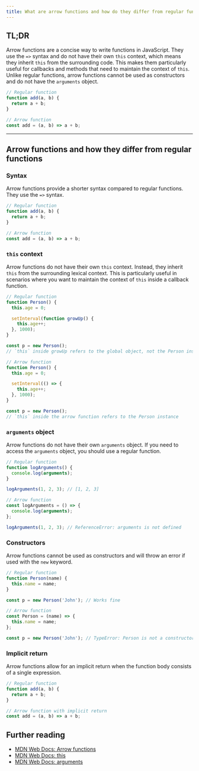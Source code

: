 ```yaml
---
title: What are arrow functions and how do they differ from regular functions?
---
```


## TL;DR

Arrow functions are a concise way to write functions in JavaScript. They use the `=>` syntax and do not have their own `this` context, which means they inherit `this` from the surrounding code. This makes them particularly useful for callbacks and methods that need to maintain the context of `this`. Unlike regular functions, arrow functions cannot be used as constructors and do not have the `arguments` object.

```javascript
// Regular function
function add(a, b) {
  return a + b;
}

// Arrow function
const add = (a, b) => a + b;
```

---

## Arrow functions and how they differ from regular functions

### Syntax

Arrow functions provide a shorter syntax compared to regular functions. They use the `=>` syntax.

```javascript
// Regular function
function add(a, b) {
  return a + b;
}

// Arrow function
const add = (a, b) => a + b;
```

### `this` context

Arrow functions do not have their own `this` context. Instead, they inherit `this` from the surrounding lexical context. This is particularly useful in scenarios where you want to maintain the context of `this` inside a callback function.

```javascript
// Regular function
function Person() {
  this.age = 0;

  setInterval(function growUp() {
    this.age++;
  }, 1000);
}

const p = new Person();
// `this` inside growUp refers to the global object, not the Person instance

// Arrow function
function Person() {
  this.age = 0;

  setInterval(() => {
    this.age++;
  }, 1000);
}

const p = new Person();
// `this` inside the arrow function refers to the Person instance
```

### `arguments` object

Arrow functions do not have their own `arguments` object. If you need to access the `arguments` object, you should use a regular function.

```javascript
// Regular function
function logArguments() {
  console.log(arguments);
}

logArguments(1, 2, 3); // [1, 2, 3]

// Arrow function
const logArguments = () => {
  console.log(arguments);
};

logArguments(1, 2, 3); // ReferenceError: arguments is not defined
```

### Constructors

Arrow functions cannot be used as constructors and will throw an error if used with the `new` keyword.

```javascript
// Regular function
function Person(name) {
  this.name = name;
}

const p = new Person('John'); // Works fine

// Arrow function
const Person = (name) => {
  this.name = name;
};

const p = new Person('John'); // TypeError: Person is not a constructor
```

### Implicit return

Arrow functions allow for an implicit return when the function body consists of a single expression.

```javascript
// Regular function
function add(a, b) {
  return a + b;
}

// Arrow function with implicit return
const add = (a, b) => a + b;
```

## Further reading

- [MDN Web Docs: Arrow functions](https://developer.mozilla.org/en-US/docs/Web/JavaScript/Reference/Functions/Arrow_functions)
- [MDN Web Docs: this](https://developer.mozilla.org/en-US/docs/Web/JavaScript/Reference/Operators/this)
- [MDN Web Docs: arguments](https://developer.mozilla.org/en-US/docs/Web/JavaScript/Reference/Functions/arguments)

